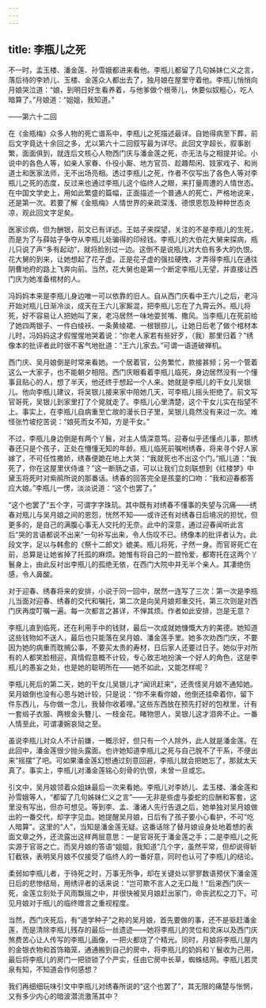 ```yaml
---
---
---
```

title: 李瓶儿之死
---




不一时，孟玉楼、潘金莲、孙雪娥都进来看他。李瓶儿都留了几句姊妹仁义之言，落后待的李娇儿、玉楼、金莲众人都出去了，独月娘在屋里守着他。李瓶儿悄悄向月娘哭泣道：“娘，到明日好生看养着，与他爹做个根蒂儿，休要似奴粗心，吃人暗算了。”月娘道：“姐姐，我知道。”

——第六十二回

在《金瓶梅》众多人物的死亡谱系中，李瓶儿之死描述最详。自她得病至下葬，前后文字竟达十余回之多，尤以第六十二回叙写最为详尽。此回文字超长，叙事剧繁，面面俱到，就连后文核心人物西门庆与潘金莲之死，亦无法与之相提并论。小说中的各色人等，如亲人家眷、仆役小厮、地方官员、趁趣帮闲、妓家戏子、和尚道士和医家法师，无不出场亮相。透过李瓶儿之死，作者不仅写出了各色人等对李瓶儿之死的态度，反过来也通过李瓶儿这个临终人之眼，来打量周遭的人情世态。在中国文学史上，用如此繁盛的篇幅，正面描述一个普通人的死亡，严格地说来，还是第一次。若要了解《金瓶梅》人情世界的亲疏深浅、德恨恩怨及种种世态炎凉，观此回文字足矣。

医家诊病，但为酬银，前文已有详述。王姑子来探望，关注的不是李瓶儿的生死，而是为了与薛姑子争夺从李瓶儿处骗得的印经钱。李瓶儿的大伯花大舅来探病，瓶儿只说了声“多有起动”，就将脸别过一边。这倒不是说瓶儿对大伯有多大的仇恨。花大舅的到来，让她想起了花子虚。正是花子虚的强拉硬拽，才弄得李瓶儿在通往阴曹地府的路上飞奔向前。当然，花大舅也是第一个断定李瓶儿无望，并直接让西门庆为她准备棺材的人。

冯妈妈本来是李瓶儿身边唯一可以依靠的旧人。自从西门庆看中王六儿之后，老冯开始对瓶儿日渐冷淡，成天在王六儿家厮混，把李瓶儿忘在了九霄云外。瓶儿将死，好不容易让人把她叫了来，老冯居然一味地耍贫嘴、撒风。当李瓶儿在死前给了她四两银子、一件白绫袄、一条黄绫裙、一根银掠儿，让她日后老了做个棺材本儿时，冯妈妈这才假惺惺地哭着说：“你老人家若有些好歹，（我）那里归着？”绣像本的批评者此时很不客气地批道：“王六儿家去。”可谓一语道破禅机。

西门庆、吴月娘倒是时常来看她。一个居着官，公务繁忙，款接甚频；另一个管着这么一大家子，也不能朝夕相陪。西门庆眼看着李瓶儿临死，身边居然没有一个懂事且贴心的人，想了半天，他还终于想起一个人来。她就是李瓶儿的干女儿吴银儿。他向李瓶儿建议，将吴银儿接来家中陪她几天，可李瓶儿摇头拒绝了。前文写官哥死，吴银儿到家里打了个晃就走了。李瓶儿心里清楚，这个干女儿实在指望不上。事实上，在李瓶儿自病重至亡故的漫长日子里，吴银儿竟然没有来过一次。难怪张竹坡挖苦说：“娘死而女不知，方是干女。”

不过，李瓶儿身边倒是有两个丫鬟，对主人情深意笃。迎春似乎还懂点儿事，那绣春还只是个孩子，正处在懵懂无知的年龄。瓶儿临死前嘱咐绣春，将来寻个好人家嫁了，不可任性撒娇，绣春便跪在地上大哭：“我就死也不出这个门。”瓶儿道：“我死了，你在这屋里伏侍谁？”这一断肠之语，可以让我们立刻联想到《红楼梦》中黛玉将死时对紫鹃所说的那番话。绣春的回答完全是孩童的口吻：“我和迎春都答应大娘。”李瓶儿一愣，淡淡说道：“这个也罢了。”

“这个也罢了”五个字，可谓字字珠玑。其中既有对绣春不懂事的失望与沉痛——绣春对瓶儿与吴月娘之间的恩怨，恍然不知——或许还有对绣春日后境况的担忧，但更多的，是自己的满腹心事无人交托的无奈。此中的深意，通过迎春闻听此言后“哭的言语都说不出来”一句补写出来，令人伤叹不已。绣像本的批评者认为，此段文字，足以与韩愈的《祭十二郎文》媲美。瓶儿将死，孑然一身。而官哥死亡在前，总算是让她省掉了托孤的麻烦。她惟有将自己的一腔怜爱，都寄托在这两个丫鬟身上，由此反衬出李瓶儿的孤绝无依，在西门大院中并无半个亲人。其凄绝伤感，令人鼻酸。

对于迎春、绣春将来的安排，小说于同一回中，居然一连写了三次：第一次是李瓶儿当面对迎春、绣春的交代和嘱托，第二次是向吴月娘郑重交托，第三次则是对西门庆再度叮嘱一遍。每一次都言之甚详，不惮其烦。作者如此安排，岂是无意？

李瓶儿直到临死，还在利用手中的钱财，最后一次成就她慷慨大方的美德。她知道这些钱物如不送人，最后也只能落在吴月娘、潘金莲手里。她多次劝西门庆，不要因为她的病重而耽搁公事，不要买太贵的寿材，日后家人还要过日子。她似乎对所有的人都笑脸相迎，真情假意概不计较，专心致志地扮演一个好人的角色，这是李瓶儿的愚妄之处，也是她的聪明所在——她不如此，又能怎样呢？

李瓶儿死后的第二天，她的干女儿吴银儿才“闻讯赶来”，还责怪吴月娘不通知她。吴月娘倒也没有心思与她计较，只是说：“你不来看你娘，他倒还挂牵着你，留下件东西儿，与你做一念儿，我替你收着哩。”这些东西放在预先打好的包袱里，计有一套缎子衣服、两根金头簪儿、一枝金花。睹物思人，吴银儿这才泪奔不止。一番人情至此，可谓凄婉哀恸之至。

虽说李瓶儿对众人不计前嫌，一概示好，但只有一个人除外，此人就是潘金莲。在此回中，潘金莲很少抛头露面。也许她知道李瓶儿之死与自己脱不了干系，不便出来“摇摆”了吧。可如果潘金莲幻想通过刻意回避，李瓶儿就会把她忘了，那就太天真了。事实上，李瓶儿对潘金莲铭心刻骨的仇恨，未曾一旦或忘。

引文中，吴月娘领着众姐妹最后一次来看她。李瓶儿对李娇儿、孟玉楼、潘金莲和孙雪娥等人，“都留了几句姊妹仁义之言”——无非是些虚与委蛇的应酬和客套，这里没有写出，但亦可想见。等到李、孟、潘诸人先行告退之后，她单独对吴月娘做出的一番交代，却字字见血。她提醒吴月娘，日后有了孩子要小心看护，不可“吃人暗算”。这里的“人”，当知是潘金莲无疑。这番话除了替月娘设身处地着想的表面文章之外，还流露出这样两层意思：一是官哥死于潘金莲之手；二是李瓶儿之死实源于官哥之亡。而吴月娘的答语“姐姐，我知道”几个字，虽然平常，但却说得斩钉截铁，表明吴月娘不仅接受了临终人的一番好意，同时也认可了李瓶儿的结论。

柔弱如李瓶儿者，于待死之时，万事无所争，却在关键处以寥寥数语预伏下潘金莲日后的悲惨结局，用绣评者的话来说：“岂可欺不言人之无口哉！”后来西门庆一死，金莲立刻处于风雨飘摇之中，并很快被吴月娘赶出家门，命丧武松之刀下。可见月娘对于瓶儿的临终赠言之重视程度。

当然，西门庆死后，有“道学种子”之称的吴月娘，首先要做的事，还不是驱赶潘金莲，而是清除李瓶儿残存的最后一丝遗迹——她将李瓶儿的灵位和灵床以及西门庆煞费苦心让人传写的李瓶儿画像，一把火都烧了个精光。同时，月娘将李瓶儿屋内的金银衣物和首饰箱笼，通通搬到自己的房中，将李瓶儿的奶妈和丫鬟收为己用，最后将李瓶儿的房门一把锁锁了个严实，任由它房中长草，蜘蛛结网。李瓶儿若灵泉有知，不知道会作何感想？

我们再细细玩味引文中李瓶儿对绣春所说的“这个也罢了”，其无限的痛楚与怅惘，又有多少内心的暗波潜流激荡其中？